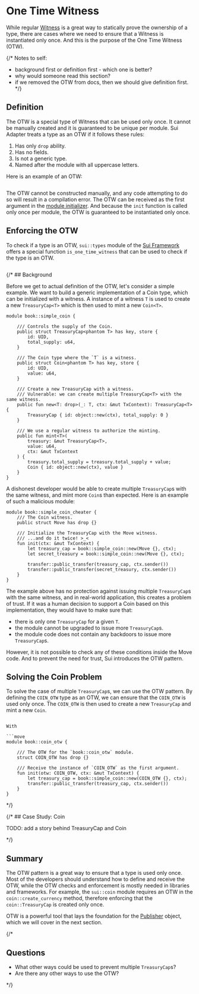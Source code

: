 # One Time Witness

While regular [Witness](./witness-pattern) is a great way to statically prove the ownership of a
type, there are cases where we need to ensure that a Witness is instantiated only once. And this is
the purpose of the One Time Witness (OTW).

{/*
Notes to self:
  - background first or definition first - which one is better?
  - why would someone read this section?
  - if we removed the OTW from docs, then we should give definition first.
*/}

## Definition

The OTW is a special type of Witness that can be used only once. It cannot be manually created and
it is guaranteed to be unique per module. Sui Adapter treats a type as an OTW if it follows these
rules:

1. Has only `drop` ability.
2. Has no fields.
3. Is not a generic type.
4. Named after the module with all uppercase letters.

Here is an example of an OTW:

```move file=packages/samples/sources/programmability/one-time-witness.move anchor=definition

```

The OTW cannot be constructed manually, and any code attempting to do so will result in a
compilation error. The OTW can be received as the first argument in the
[module initializer](./module-initializer). And because the `init` function is called only once per
module, the OTW is guaranteed to be instantiated only once.

## Enforcing the OTW

To check if a type is an OTW, `sui::types` module of the [Sui Framework](./sui-framework) offers a
special function `is_one_time_witness` that can be used to check if the type is an OTW.

```move file=packages/samples/sources/programmability/one-time-witness.move anchor=usage

```

{/* ## Background

Before we get to actual definition of the OTW, let's consider a simple example. We want to build a generic implementation of a Coin type, which can be initialized with a witness. A instance of a witness `T` is used to create a new `TreasuryCap<T>` which is then used to mint a new `Coin<T>`.

```move
module book::simple_coin {

    /// Controls the supply of the Coin.
    public struct TreasuryCap<phantom T> has key, store {
        id: UID,
        total_supply: u64,
    }

    /// The Coin type where the `T` is a witness.
    public struct Coin<phantom T> has key, store {
        id: UID,
        value: u64,
    }

    /// Create a new TreasuryCap with a witness.
    /// Vulnerable: we can create multiple TreasuryCap<T> with the same witness.
    public fun new<T: drop>(_: T, ctx: &mut TxContext): TreasuryCap<T> {
        TreasuryCap { id: object::new(ctx), total_supply: 0 }
    }

    /// We use a regular witness to authorize the minting.
    public fun mint<T>(
        treasury: &mut TreasuryCap<T>,
        value: u64,
        ctx: &mut TxContext
    ) {
        treasury.total_supply = treasury.total_supply + value;
        Coin { id: object::new(ctx), value }
    }
}
```

A dishonest developer would be able to create multiple `TreasuryCap`s with the same witness, and mint more `Coin`s than expected. Here is an example of such a malicious module:

```move
module book::simple_coin_cheater {
    /// The Coin witness.
    public struct Move has drop {}

    /// Initialize the TreasuryCap with the Move witness.
    /// ...and do it twice! >_<
    fun init(ctx: &mut TxContext) {
        let treasury_cap = book::simple_coin::new(Move {}, ctx);
        let secret_treasury = book::simple_coin::new(Move {}, ctx);

        transfer::public_transfer(treasury_cap, ctx.sender())
        transfer::public_transfer(secret_treasury, ctx.sender())
    }
}

```

The example above has no protection against issuing multiple `TreasuryCap`s with the same witness, and in real-world application, this creates a problem of trust. If it was a human decision to support a Coin based on this implementation, they would have to make sure that:

- there is only one `TreasuryCap` for a given `T`.
- the module cannot be upgraded to issue more `TreasuryCap`s.
- the module code does not contain any backdoors to issue more `TreasuryCap`s.

However, it is not possible to check any of these conditions inside the Move code. And to prevent the need for trust, Sui introduces the OTW pattern.

## Solving the Coin Problem

To solve the case of multiple `TreasuryCap`s, we can use the OTW pattern. By defining the `COIN_OTW` type as an OTW, we can ensure that the `COIN_OTW` is used only once. The `COIN_OTW` is then used to create a new `TreasuryCap` and mint a new `Coin`.

```move

With

```move
module book::coin_otw {

    /// The OTW for the `book::coin_otw` module.
    struct COIN_OTW has drop {}

    /// Receive the instance of `COIN_OTW` as the first argument.
    fun init(otw: COIN_OTW, ctx: &mut TxContext) {
        let treasury_cap = book::simple_coin::new(COIN_OTW {}, ctx);
        transfer::public_transfer(treasury_cap, ctx.sender())
    }
}
```


 */}

{/* ## Case Study: Coin

TODO: add a story behind TreasuryCap and Coin

*/}

## Summary

The OTW pattern is a great way to ensure that a type is used only once. Most of the developers
should understand how to define and receive the OTW, while the OTW checks and enforcement is mostly
needed in libraries and frameworks. For example, the `sui::coin` module requires an OTW in the
`coin::create_currency` method, therefore enforcing that the `coin::TreasuryCap` is created only
once.

OTW is a powerful tool that lays the foundation for the [Publisher](./publisher) object, which we
will cover in the next section.

{/*

## Questions
- What other ways could be used to prevent multiple `TreasuryCap`s?
- Are there any other ways to use the OTW?

 */}
